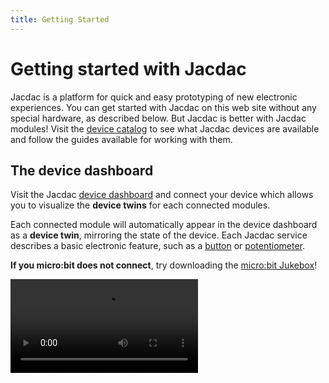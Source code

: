 ```yaml
---
title: Getting Started
---
```


# Getting started with Jacdac

Jacdac is a platform for quick and easy prototyping of new
electronic experiences. You can get started with Jacdac on this
web site without any special hardware, as described
below. But Jacdac is better with Jacdac modules! Visit the [device catalog](/devices) to see
what Jacdac devices are available and follow the guides available for
working with them.

## The device dashboard

Visit the Jacdac [device dashboard](/dashboard) and connect your device
which allows you to visualize the **device twins** for each connected modules.

Each connected module will automatically appear in the device dashboard as a **device twin**,
mirroring the state of the device. Each Jacdac service describes a basic electronic feature, such as a
[button](/services/button) or [potentiometer](/services/potentiometer).


**If you micro:bit does not connect**, try downloading the [micro:bit Jukebox](/clients/makecode/microbit-jukebox/)!

<Video label="Connecting to the device dashboard" src="dashboard-connect" />

## Simulators

Start a button simulator and slider simulator, by clicking on the button icon and then searching for the slider simulator
as shown below:

<Video
    label="Starting simulators in the device dashboard"
    src="dashboard-simulators"
/>

## Programming with simulators

Once you are familiar with the simulators, you can dive into programming
with simulators using a variety of [client programming languages](/clients)
supported by Jacdac. **These very same programs will work against Jacdac devices**,
no software change required, when connected to the computer (brain) running
the client code; a brain could be a low-powered Jacdac device or a laptop/desktop computer.
The Jacdac object model and supporting runtime is available in [JavaScript/TypeScript](/clients/javascript),
[.NET](/clients/dotnet), and [Python](/clients/python), as well as [MakeCode](/clients/makecode).

### MakeCode

To get started programming with MakeCode, browse the [MakeCode Jacdac projects](/clients/makecode/projects).
From here, you can open MakeCode directly with the push of a button,
loading the needed Jacdac libraries. MakeCode has in-browser programming and
integrates the Jacdac simulators into the debugging experience.

### .NET

[Get started with .NET](/clients/dotnet/getting-started/)
to program with Jacdac (no hardware required) in [C#](https://dotnet.microsoft.com/en-us/languages/csharp). After this, you can try out some of the [.NET Jacdac Projects](/clients/dotnet/projects/).

### JavaScript/TypeScript

If you program in JavaScript/TypeScript, you can use create a web page or a Node.JS script to execute Jacdac applications. Read more about the [Jacdac TypeScript APIs](/clients/javascript) and
the [Jacdac object model](/clients/javascript/jdom).

You can also use the [Jacdac Command Line Interface](/clients/cli),
a Node.js program, to start a local websocket server that acts as a bridge between the Jacdac dashboard and a
your code. This allows you to run your code using the latest version of the web
developer tools.

Read more about other [Jacdac web integration points](/clients/more#web-integration),
including React and hosting Jacdac in an IFrame.

### Python

[Get started with Python](/clients/python/), which also supports connecting to the web-hosted device dashboard.
More projects coming soon.
